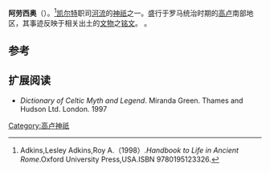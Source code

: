 {{expand|time=2013-10-20T02:18:37+00:00}}
{{Infobox deity|type=irish
| name = 阿劳西奥
| god_of = 水神

|region={{link-fr|阿劳西奥 (城市)|Arausio|阿劳西奥}}}}
'''阿劳西奥'''（{{lang-en|Arausio (god)}}）。<ref>Adkins,Lesley Adkins,Roy A.（1998）.''Handbook to Life in Ancient Rome''.Oxford University Press,USA.ISBN 9780195123326.</ref>[[凯尔特|凯尔特]]职司[[河流|河流]]的[[神祇|神祇]]之一。盛行于罗马统治时期的[[高卢|高卢]]南部地区，其事迹反映于相关出土的[[文物|文物]]之[[铭文|铭文]]。{{Which|具有重大的[[宗教|宗教]]影响与[[历史|历史]]意义}} 。

== 参考 ==
{{reflist}}

== 扩展阅读 ==
*''Dictionary of Celtic Myth and Legend''. Miranda Green. Thames and Hudson Ltd. London. 1997

[[Category:高卢神祇|Category:高卢神祇]]